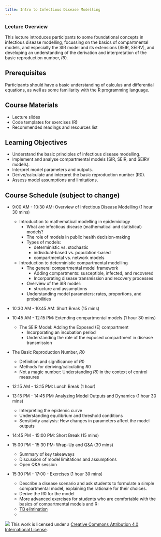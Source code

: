 ```yaml
---
title: Intro to Infectious Disease Modelling
---
```


### Lecture Overview

This lecture introduces participants to some foundational concepts in infectious
disease modelling, focussing on the basics of compartmental models, and especially
the SIR model and its extensions (SEIR, SEIRV), and developing an understanding
of the derivation and interpretation of the basic reproduction number, $R0$.

## Prerequisites

Participants should have a basic understanding of calculus and differential
equations, as well as some familiarity with the R programming language.

## Course Materials

- Lecture slides
- Code templates for exercises (R)
- Recommended readings and resources list

## Learning Objectives

- Understand the basic principles of infectious disease modelling.
- Implement and analyse compartmental models (SIR, SEIR, and SEIRV models).
- Interpret model parameters and outputs.
- Derive/calculate and interpret the basic reproduction number (R0).
- Assess model assumptions and limitations.

## Course Schedule (subject to change)

- 9:00 AM - 10:30 AM: Overview of Infectious Disease Modelling (1 hour 30 mins)
  - Introduction to mathematical modelling in epidemiology
    - What are infectious disease (mathematical and statistical) models?
    - The role of models in public health decision-making
    - Types of models:
        - deterministic vs. stochastic
        - individual-based vs. population-based
        - compartmental vs. network models
  - Introduction to deterministic compartmental modelling
    - The general compartmental model framework
      - Adding compartments: susceptible, infected, and recovered
      - Incorporating disease transmission and recovery processes
    - Overview of the SIR model:
      - structure and assumptions
    - Understanding model parameters: rates, proportions, and probabilities

- 10:30 AM - 10:45 AM: Short Break (15 mins)

- 10:45 AM - 12:15 PM: Extending compartmental models (1 hour 30 mins)
    - The SEIR Model: Adding the Exposed (E) compartment
      - Incorporating an incubation period
      - Understanding the role of the exposed compartment in disease transmission
- The Basic Reproduction Number, $R0$
  - Definition and significance of $R0$
  - Methods for deriving/calculating $R0$
  - Not a magic number: Understanding $R0$ in the context of control measures

- 12:15 AM - 13:15 PM: Lunch Break (1 hour)

- 13:15 PM - 14:45 PM: Analyzing Model Outputs and Dynamics (1 hour 30 mins)

  - Interpreting the epidemic curve
  - Understanding equilibrium and threshold conditions
  - Sensitivity analysis: How changes in parameters affect the model outputs

- 14:45 PM - 15:00 PM: Short Break (15 mins)

- 15:00 PM - 15:30 PM: Wrap-Up and Q&A (30 mins)

  - Summary of key takeaways
  - Discussion of model limitations and assumptions
  - Open Q&A session

- 15:30 PM - 17:00 - Exercises (1 hour 30 mins)

  - Describe a disease scenario and ask students to formulate a simple
  compartmental model, explaining the rationale for their choices.
  - Derive the R0 for the model
  - More advanced exercises for students who are comfortable with the basics
  of compartmental models and R:
   - [TB elimination](https://www.reconlearn.org/post/practical-tb)
   - 

![](https://i.creativecommons.org/l/by/4.0/88x31.png) This work is licensed
under a [Creative Commons Attribution 4.0 International License](https://creativecommons.org/licenses/by/4.0/).
